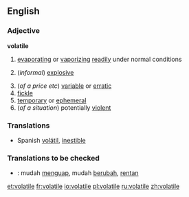 ==English==

===Adjective===
{{wikipedia}}
'''volatile'''
#{{physics}} [[evaporating]] or [[vaporizing]] [[readily]] under normal conditions
#{{chemistry}} (''informal'') [[explosive]]
#(''of a price etc'') [[variable]] or [[erratic]]
# [[fickle]]
# [[temporary]] or [[ephemeral]]
#(''of a situation'') potentially [[violent]]

===Translations===
{{top}}
*Spanish [[volátil]], [[inestible]]
{{bottom}}

===Translations to be checked===
{{checktrans}}
*{{ttbc|Indonesian}}: mudah [[uap|menguap]], mudah [[ubah|berubah]], [[rentan]]

[[et:volatile]]
[[fr:volatile]]
[[io:volatile]]
[[pl:volatile]]
[[ru:volatile]]
[[zh:volatile]]